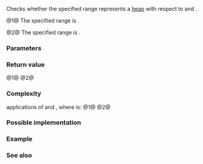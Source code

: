 {{cpp/ranges/title|is_heap}}
{{cpp/algorithm/ranges/navbar}}
{{dcl begin}}
{{dcl header|algorithm}}
{{dcl h|Call signature}}
{{dcl|num=1|since=c++20|1=
template&lt; std::random_access_iterator I, std::sentinel_for&lt;I&gt; S,
          class Proj = std::identity,
          std::indirect_strict_weak_order
              &lt;std::projected&lt;I, Proj&gt;&gt; Comp = ranges::less &gt;
constexpr bool is_heap( I first, S last, Comp comp = {}, Proj proj = {} );
}}
{{dcl|num=2|since=c++20|1=
template&lt; ranges::random_access_range R, class Proj = std::identity,
          std::indirect_strict_weak_order
              &lt;std::projected
                   &lt;ranges::iterator_t&lt;R&gt;, Proj&gt;&gt; Comp = ranges::less &gt;
constexpr bool is_heap( R&amp;&amp; r, Comp comp = {}, Proj proj = {} );
}}
{{dcl end}}

Checks whether the specified range represents a [[cpp/algorithm#Heap operations|heap]] with respect to {{c|comp}} and {{c|proj}}.

@1@ The specified range is {{range|first|last}}.

@2@ The specified range is {{c|r}}.

{{cpp/ranges/niebloid}}

===Parameters===
{{par begin}}
{{par|first, last|the iterator and sentinel designating the range of elements to examine}}
{{par|r|the range of elements to examine}}
{{par|comp|comparator to apply to the projected elements}}
{{par|proj|projection to apply to the elements}}
{{par end}}

===Return value===
@1@ {{c|1=ranges::is_heap_until(first, last, comp, proj) == last}}
@2@ {{c|1=ranges::is_heap_until(r, comp, proj) == ranges::end(r)}}

===Complexity===
{{mathjax-or|\(\scriptsize O(N) \)|O(N)}} applications of {{c|comp}} and {{c|proj}}, where {{mathjax-or|\(\scriptsize N \)|N}} is:
@1@ {{c|ranges::distance(first, last)}}
@2@ {{c|ranges::distance(r)}}

===Possible implementation===
{{eq fun|1=
struct is_heap_fn
{
    template&lt;std::random_access_iterator I, std::sentinel_for&lt;I&gt; S,
             class Proj = std::identity,
             std::indirect_strict_weak_order
                 &lt;std::projected&lt;I, Proj&gt;&gt; Comp = ranges::less&gt;
    constexpr bool operator()(I first, S last, Comp comp = {}, Proj proj = {}) const
    {
        return (last == ranges::is_heap_until(first, last,
                                              std::move(comp), std::move(proj)));
    }
    
    template&lt;ranges::random_access_range R, class Proj = std::identity,
             std::indirect_strict_weak_order
                 &lt;std::projected&lt;ranges::iterator_t&lt;R&gt;, Proj&gt;&gt; Comp = ranges::less&gt;
    constexpr bool operator()(R&amp;&amp; r, Comp comp = {}, Proj proj = {}) const
    {
        return (*this)(ranges::begin(r), ranges::end(r),
                       std::move(comp), std::move(proj));
    }
};

inline constexpr is_heap_fn is_heap{};
}}

===Example===
{{example
|code=
#include &lt;algorithm&gt;
#include &lt;bit&gt;
#include &lt;cmath&gt;
#include &lt;iostream&gt;
#include &lt;vector&gt;

void out(const auto&amp; what, int n = 1)
{
    while (n-- &gt; 0)
        std::cout &lt;&lt; what;
}

void draw_heap(const auto&amp; v)
{
    auto bails = [](int n, int w)
    {
        auto b = [](int w) { out("┌"), out("─", w), out("┴"), out("─", w), out("┐"); };
        n /= 2;
        if (!n)
            return;
        for (out(' ', w); n-- &gt; 0;)
            b(w), out(' ', w + w + 1);
        out('\n');
    };
    
    auto data = [](int n, int w, auto&amp; first, auto last)
    {
        for (out(' ', w); n-- &gt; 0 &amp;&amp; first != last; ++first)
            out(*first), out(' ', w + w + 1);
        out('\n');
    };
    
    auto tier = [&amp;](int t, int m, auto&amp; first, auto last)
    {
        const int n{1 &lt;&lt; t};
        const int w{(1 &lt;&lt; (m - t - 1)) - 1};
        bails(n, w), data(n, w, first, last);
    };
    
    const int m{static_cast&lt;int&gt;(std::ceil(std::log2(1 + v.size())))};
    auto first{v.cbegin()};
    for (int i{}; i != m; ++i)
        tier(i, m, first, v.cend());
}

int main()
{
    std::vector&lt;int&gt; v{3, 1, 4, 1, 5, 9, 2, 6, 5, 3, 5, 8, 9, 7, 9, 3, 2, 3, 8};
    
    out("initially, v:\n");
    for (auto i : v)
        std::cout &lt;&lt; i &lt;&lt; ' ';
    out('\n');
    
    if (!std::ranges::is_heap(v))
    {
        out("making heap...\n");
        std::ranges::make_heap(v);
    }
    
    out("after make_heap, v:\n");
    for (auto t{1U}; auto i : v)
        std::cout &lt;&lt; i &lt;&lt; (std::has_single_bit(++t) ? " │ " : " ");
    
    out("\n" "corresponding binary tree is:\n");
    draw_heap(v);
}
|output=&lt;nowiki/&gt;
initially, v:
3 1 4 1 5 9 2 6 5 3 5 8 9 7 9 3 2 3 8
making heap...
after make_heap, v:
9 │ 8 9 │ 6 5 8 9 │ 3 5 3 5 3 4 7 2 │ 1 2 3 1
corresponding binary tree is:
               9
       ┌───────┴───────┐
       8               9
   ┌───┴───┐       ┌───┴───┐
   6       5       8       9
 ┌─┴─┐   ┌─┴─┐   ┌─┴─┐   ┌─┴─┐
 3   5   3   5   3   4   7   2
┌┴┐ ┌┴┐ ┌┴┐ ┌┴┐ ┌┴┐ ┌┴┐ ┌┴┐ ┌┴┐
1 2 3 1
}}

===See also===
{{dsc begin}}
{{dsc inc|cpp/algorithm/ranges/dsc is_heap_until}}
{{dsc inc|cpp/algorithm/ranges/dsc make_heap}}
{{dsc inc|cpp/algorithm/ranges/dsc push_heap}}
{{dsc inc|cpp/algorithm/ranges/dsc pop_heap}}
{{dsc inc|cpp/algorithm/ranges/dsc sort_heap}}
{{dsc inc|cpp/algorithm/dsc is_heap}}
{{dsc end}}

{{langlinks|de|es|fr|it|ja|pt|ru|zh}}